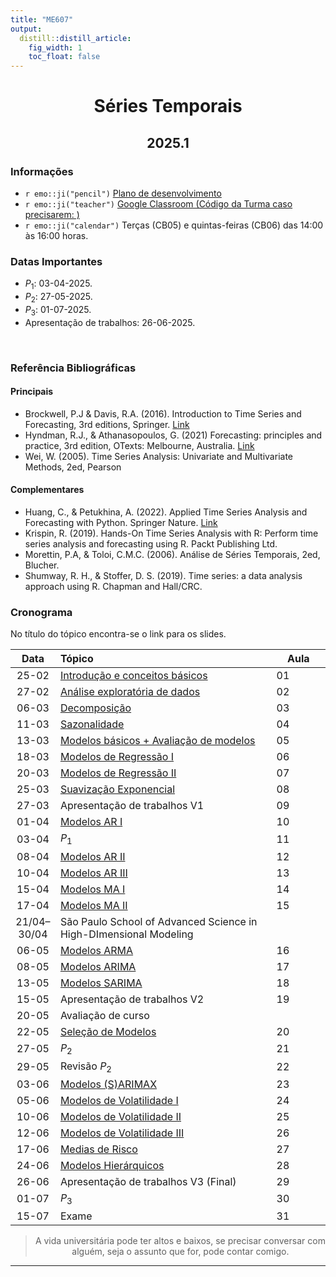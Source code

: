 ```yaml
---
title: "ME607"
output:
  distill::distill_article: 
    fig_width: 1
    toc_float: false  
---
```


<center>

# Séries Temporais

## 2025.1


</center>

### Informações 

- `r emo::ji("pencil")` [Plano de desenvolvimento](https://github.com/ctruciosm/ctruciosm.github.io/blob/master/documentos/ME607A_Ementa_2025S1.pdf)
- `r emo::ji("teacher")` [Google Classroom  (Código da Turma caso precisarem: )](https://classroom.google.com/c/NTgyMTk0MzMyMDE2?cjc=7wk4s5hhdhdhd)
- `r emo::ji("calendar")` Terças (CB05) e quintas-feiras (CB06) das 14:00 às 16:00 horas.


### Datas Importantes

- $P_1:$ 03-04-2025.
- $P_2:$ 27-05-2025.
- $P_3:$ 01-07-2025.
- Apresentação de trabalhos: 26-06-2025.
 

</br>



### Referência Bibliográficas

#### Principais

- Brockwell, P.J & Davis, R.A. (2016). Introduction to Time Series and Forecasting, 3rd editions, Springer. [Link](https://link.springer.com/book/10.1007/978-3-319-29854-2)
- Hyndman, R.J., \& Athanasopoulos, G. (2021) Forecasting: principles and practice, 3rd edition, OTexts: Melbourne, Australia. [Link](https://otexts.com/fpp3/)
- Wei, W. (2005). Time Series Analysis: Univariate and Multivariate Methods, 2ed, Pearson


#### Complementares

- Huang, C., \& Petukhina, A. (2022). Applied Time Series Analysis and Forecasting with Python.
Springer Nature. [Link](https://link.springer.com/book/10.1007/978-3-031-13584-2)
- Krispin, R. (2019). Hands-On Time Series Analysis with R: Perform time series analysis and forecasting using R. Packt Publishing Ltd.
- Morettin, P.A, \& Toloi, C.M.C. (2006). Análise de Séries Temporais, 2ed, Blucher.
- Shumway, R. H., & Stoffer, D. S. (2019). Time series: a data analysis approach using R. Chapman and Hall/CRC.




### **Cronograma**

No título do tópico encontra-se o link para os slides.


| Data  | Tópico                         | Aula |
|:-----:|:-------------------------------|--------|
| 25-02 | [Introdução e conceitos básicos](https://ctruciosm.github.io/ME607-unicamp/Aula01.html) | 01 | 
| 27-02 | [Análise exploratória de dados](https://ctruciosm.github.io/ME607-unicamp/Aula02.html) | 02 | 
| 06-03 | [Decomposição](https://ctruciosm.github.io/ME607-unicamp/Aula03.html)   | 03 | 
| 11-03 | [Sazonalidade](https://ctruciosm.github.io/ME607-unicamp/Aula03b.html)   | 04 | 
| 13-03 | [Modelos básicos + Avaliação de modelos](https://ctruciosm.github.io/ME607-unicamp/Aula04.html) | 05 | 
| 18-03 | [Modelos de Regressão I](https://ctruciosm.github.io/ME607-unicamp/Aula05.html) | 06 | 
| 20-03 | [Modelos de Regressão II](https://ctruciosm.github.io/ME607-unicamp/Aula06.html) | 07 | 
| 25-03 | [Suavização Exponencial](https://ctruciosm.github.io/ME607-unicamp/Aula07.html)  | 08 |
| 27-03 | Apresentação de trabalhos V1 | 09 |
| 01-04 | [Modelos AR I](https://ctruciosm.shinyapps.io/Aula08/#/title-slide) | 10 | 
| 03-04 | $P_1$ | 11 | 
| 08-04 | [Modelos AR II](https://ctruciosm.github.io/ME607-unicamp/Aula09.html)   | 12 | 
| 10-04 | [Modelos AR III](https://ctruciosm.github.io/ME607-unicamp/Aula10.html)  | 13 | 
| 15-04 | [Modelos MA I](https://ctruciosm.shinyapps.io/Aula11/#/title-slide) | 14 |
| 17-04 | [Modelos MA II](https://ctruciosm.github.io/ME607-unicamp/Aula11.html) | 15 |
| 21/04--30/04 | São Paulo School of Advanced Science in High-DImensional Modeling | |
| 06-05 | [Modelos ARMA](https://ctruciosm.github.io/ME607-unicamp/Aula12.html)  | 16 | 
| 08-05 | [Modelos ARIMA](https://ctruciosm.github.io/ME607-unicamp/Arima.html)  | 17 | 
| 13-05 | [Modelos SARIMA](https://ctruciosm.github.io/ME607-unicamp/Sarima.html)  | 18 | 
| 15-05 | Apresentação de trabalhos V2 | 19 |
| 20-05 | Avaliação de curso |  | 
| 22-05 | [Seleção de Modelos](https://ctruciosm.github.io/ME607-unicamp/Selecao.html) | 20 | 
| 27-05 | $P_2$ | 21 | 
| 29-05 | Revisão $P_2$ | 22 |
| 03-06 | [Modelos (S)ARIMAX](https://github.com/ctruciosm/ctruciosm.github.io/blob/master/datasets/SARIMAX.ipynb)   | 23 | 
| 05-06  | [Modelos de Volatilidade I](https://github.com/ctruciosm/ctruciosm.github.io/blob/master/datasets/IntroARCH.ipynb)   | 24 | 
| 10-06 | [Modelos de Volatilidade II](https://github.com/ctruciosm/ctruciosm.github.io/blob/master/datasets/GARCH.ipynb)  | 25 | 
| 12-06 | [Modelos de Volatilidade III](https://github.com/ctruciosm/ctruciosm.github.io/blob/master/datasets/LeverageGARCH.ipynb)  | 26 | 
| 17-06 | [Medias de Risco](https://github.com/ctruciosm/ctruciosm.github.io/blob/master/datasets/VaRES.ipynb) | 27 | 
| 24-06 | [Modelos Hierárquicos](datasets/STH.nb.html)  | 28 | 
| 26-06 | Apresentação de trabalhos V3 (Final) | 29 |
| 01-07 | $P_3$ | 30 | 
| 15-07 | Exame | 31 | 
<center>

> A vida universitária pode ter altos e baixos, se precisar conversar com alguém, seja o assunto que for, pode contar comigo. 

</center>



---- 